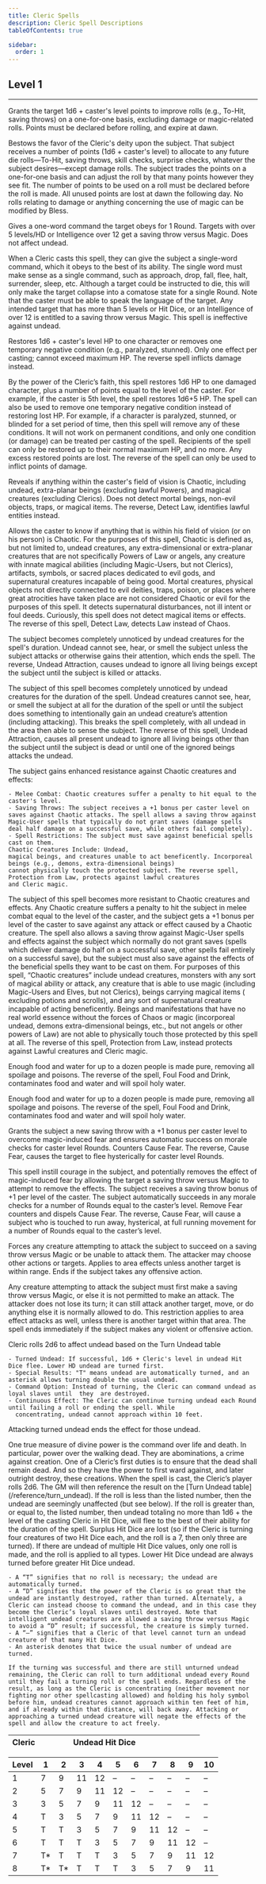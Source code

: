 ```yaml
---
title: Cleric Spells
description: Cleric Spell Descriptions
tableOfContents: true

sidebar:
  order: 1
---
```



<SpellAside />

## Level 1

---

<Spell SpellTitle="Bless" SpellDuration="Instantaneous" SpellRange="Touch">
  <p slot="spellsummary">
    Grants the target 1d6 + caster's level points to improve rolls (e.g., To-Hit, saving throws) on a one-for-one basis, excluding damage or magic-related rolls. Points must be declared before
    rolling, and expire at dawn.
  </p>
  <p slot="spelldescription">
    Bestows the favor of the Cleric's deity upon the subject. That subject receives a number of points (1d6 + caster's level) to allocate to any future die rolls—To-Hit, saving throws, skill checks,
    surprise checks, whatever the subject desires—except damage rolls. The subject trades the points on a one-for-one basis and can adjust the roll by that many points however they see fit. The number
    of points to be used on a roll must be declared before the roll is made. All unused points are lost at dawn the following day. No rolls relating to damage or anything concerning the use of magic
    can be modified by Bless.
  </p>
</Spell>

<Spell SpellTitle="Command" SpellDuration="1 Round" SpellRange="10'">
  <p slot="spellsummary">Gives a one-word command the target obeys for 1 Round. Targets with over 5 levels/HD or Intelligence over 12 get a saving throw versus Magic. Does not affect undead.</p>
  <p slot="spelldescription">
    When a Cleric casts this spell, they can give the subject a single-word command, which it obeys to the best of its ability. The single word must make sense as a single command, such as approach,
    drop, fall, flee, halt, surrender, sleep, etc. Although a target could be instructed to die, this will only make the target collapse into a comatose state for a single Round. Note that the caster
    must be able to speak the language of the target. Any intended target that has more than 5 levels or Hit Dice, or an Intelligence of over 12 is entitled to a saving throw versus Magic. This spell
    is ineffective against undead.
  </p>
</Spell>

<Spell SpellTitle="Cure Light Wounds*" SpellDuration="Instantaneous" SpellRange="Touch">
  <p slot="spellsummary">
    Restores 1d6 + caster's level HP to one character or removes one temporary negative condition (e.g., paralyzed, stunned). Only one effect per casting; cannot exceed maximum HP. The reverse spell
    inflicts damage instead.
  </p>
  <p slot="spelldescription">
    By the power of the Cleric’s faith, this spell restores 1d6 HP to one damaged character, plus a number of points equal to the level of the caster. For example, if the caster is 5th level, the
    spell restores 1d6+5 HP. The spell can also be used to remove one temporary negative condition instead of restoring lost HP. For example, if a character is paralyzed, stunned, or blinded for a set
    period of time, then this spell will remove any of these conditions. It will not work on permanent conditions, and only one condition (or damage) can be treated per casting of the spell.
    Recipients of the spell can only be restored up to their normal maximum HP, and no more. Any excess restored points are lost. The reverse of the spell can only be used to inflict points of damage.
  </p>
</Spell>

<Spell SpellTitle="Detect Chaos*" SpellDuration="Instantaneous" SpellRange="Line of Sight">
  <p slot="spellsummary">
    Reveals if anything within the caster's field of vision is Chaotic, including undead, extra-planar beings (excluding lawful Powers), and magical creatures (excluding Clerics). Does not detect
    mortal beings, non-evil objects, traps, or magical items. The reverse, Detect Law, identifies lawful entities instead.
  </p>
  <p slot="spelldescription">
    Allows the caster to know if anything that is within his field of vision (or on his person) is Chaotic. For the purposes of this spell, Chaotic is defined as, but not limited to, undead creatures,
    any extra-dimensional or extra-planar creatures that are not specifically Powers of Law or angels, any creature with innate magical abilities (including Magic-Users, but not Clerics), artifacts,
    symbols, or sacred places dedicated to evil gods, and supernatural creatures incapable of being good. Mortal creatures, physical objects not directly connected to evil deities, traps, poison, or
    places where great atrocities have taken place are not considered Chaotic or evil for the purposes of this spell. It detects supernatural disturbances, not ill intent or foul deeds. Curiously,
    this spell does not detect magical items or effects. The reverse of this spell, Detect Law, detects Law instead of Chaos.
  </p>
</Spell>

<Spell SpellTitle="Invisibility to Undead*" SpellDuration="1 Turn/level" SpellRange="Touch">
  <p slot="spellsummary">
    The subject becomes completely unnoticed by undead creatures for the spell's duration. Undead cannot see, hear, or smell the subject unless the subject attacks or otherwise gains their attention,
    which ends the spell. The reverse, Undead Attraction, causes undead to ignore all living beings except the subject until the subject is killed or attacks.
  </p>
  <p slot="spelldescription">
    The subject of this spell becomes completely unnoticed by undead creatures for the duration of the spell. Undead creatures cannot see, hear, or smell the subject at all for the duration of the
    spell or until the subject does something to intentionally gain an undead creature’s attention (including attacking). This breaks the spell completely, with all undead in the area then able to
    sense the subject. The reverse of this spell, Undead Attraction, causes all present undead to ignore all living beings other than the subject until the subject is dead or until one of the ignored
    beings attacks the undead.
  </p>
</Spell>

<Spell SpellTitle="Protection from Chaos" SpellDuration="1 Round/level" SpellRange="Touch">
  <p slot="spellsummary">
  The subject gains enhanced resistance against Chaotic creatures and effects:

    - Melee Combat: Chaotic creatures suffer a penalty to hit equal to the caster's level.
    - Saving Throws: The subject receives a +1 bonus per caster level on saves against Chaotic attacks. The spell allows a saving throw against Magic-User spells that typically do not grant saves (damage spells deal half damage on a successful save, while others fail completely).
    - Spell Restrictions: The subject must save against beneficial spells cast on them.
    Chaotic Creatures Include: Undead,
    magical beings, and creatures unable to act beneficently. Incorporeal beings (e.g., demons, extra-dimensional beings)
    cannot physically touch the protected subject. The reverse spell, Protection from Law, protects against lawful creatures
    and Cleric magic.

  </p>
  <p slot="spelldescription">
    The subject of this spell becomes more resistant to Chaotic creatures and effects. Any Chaotic creature suffers a
    penalty to hit the subject in melee combat equal to the level of the caster, and the subject gets a +1 bonus per
    level of the caster to save against any attack or effect caused by a Chaotic creature. The spell also allows a
    saving throw against Magic-User spells and effects against the subject which normally do not grant saves (spells
    which deliver damage do half on a successful save, other spells fail entirely on a successful save), but the subject
    must also save against the effects of the beneficial spells they want to be cast on them. For purposes of this spell,
    “Chaotic creatures” include undead creatures, monsters with any sort of magical ability or attack, any creature that
    is able to use magic (including Magic-Users and Elves, but not Clerics), beings carrying magical items ( excluding
    potions and scrolls), and any sort of supernatural creature incapable of acting beneficently. Beings and
    manifestations that have no real world essence without the forces of Chaos or magic (incorporeal undead, demons
    extra-dimensional beings, etc., but not angels or other powers of Law) are not able to physically touch those
    protected by this spell at all. The reverse of this spell, Protection from Law, instead protects against Lawful
    creatures and Cleric magic.
  </p>
</Spell>

<Spell SpellTitle="Purify Food and Drink*" SpellDuration="Instantaneous" SpellRange="30'">
  <p slot="spellsummary">
    Enough food and water for up to a dozen people is made pure, removing all spoilage and poisons. The reverse of the spell, Foul Food and Drink, contaminates food and water and will spoil holy
    water.
  </p>
  <p slot="spelldescription">
    Enough food and water for up to a dozen people is made pure, removing all spoilage and poisons. The reverse of the spell, Foul Food and Drink, contaminates food and water and will spoil holy
    water.
  </p>
</Spell>

<Spell SpellTitle="Remove Fear*" SpellDuration="See below" SpellRange="Touch">
  <p slot="spellsummary">
    Grants the subject a new saving throw with a +1 bonus per caster level to overcome magic-induced fear and ensures automatic success on morale checks for caster level Rounds. Counters Cause Fear.
    The reverse, Cause Fear, causes the target to flee hysterically for caster level Rounds.
  </p>
  <p slot="spelldescription">
    This spell instill courage in the subject, and potentially removes the effect of magic-induced fear by allowing the target a saving throw versus Magic to attempt to remove the effects. The subject
    receives a saving throw bonus of +1 per level of the caster. The subject automatically succeeds in any morale checks for a number of Rounds equal to the caster’s level. Remove Fear counters and
    dispels Cause Fear. The reverse, Cause Fear, will cause a subject who is touched to run away, hysterical, at full running movement for a number of Rounds equal to the caster’s level.
  </p>
</Spell>

<Spell SpellTitle="Sanctuary" SpellDuration="2 Rounds/level" SpellRange="Touch">
  <p slot="spellsummary">
    Forces any creature attempting to attack the subject to succeed on a saving throw versus Magic or be unable to attack them. The attacker may choose other actions or targets. Applies to area
    effects unless another target is within range. Ends if the subject takes any offensive action.
  </p>
  <p slot="spelldescription">
    Any creature attempting to attack the subject must first make a saving throw versus Magic, or else it is not permitted to make an attack. The attacker does not lose its turn; it can still attack
    another target, move, or do anything else it is normally allowed to do. This restriction applies to area effect attacks as well, unless there is another target within that area. The spell ends
    immediately if the subject makes any violent or offensive action.
  </p>
</Spell>

<Spell SpellTitle="Turn Undead" SpellDuration="1d4+2 Turns" SpellRange="120'">
  <p slot="spellsummary">
  Cleric rolls 2d6 to affect undead based on the Turn Undead table

    - Turned Undead: If successful, 1d6 + Cleric's level in undead Hit Dice flee. Lower HD undead are turned first.
    - Special Results: "T" means undead are automatically turned, and an asterisk allows turning double the usual undead.
    - Command Option: Instead of turning, the Cleric can command undead as loyal slaves until  they  are destroyed.
    - Continuous Effect: The Cleric can continue turning undead each Round until failing a roll or ending the spell. While
      concentrating, undead cannot approach within 10 feet.

Attacking turned undead ends the effect for those undead.

  </p>
  <p slot="spelldescription">
    One true measure of divine power is the command over life and death. In particular, power over the walking dead.
    They are abominations, a crime against creation. One of a Cleric’s first duties is to ensure that the dead shall remain dead. And so they have the power to first ward against, and later outright destroy, these creations. When the
    spell is cast, the Cleric’s player rolls 2d6. The GM will then reference the result on the [Turn Undead table](/reference/turn_undead). If the roll is less than the listed number, then the undead are seemingly unaffected (but see
    below). If the roll is greater than, or equal to, the listed number, then undead totaling no more than 1d6 + the
    level of the casting Cleric in Hit Dice, will flee to the best of their ability for the duration of the spell.
    Surplus Hit Dice are lost (so if the Cleric is turning four creatures of two Hit Dice each, and the roll is a 7,
    then only three are turned). If there are undead of multiple Hit Dice values, only one roll is made, and the roll is
    applied to all types. Lower Hit Dice undead are always turned before greater Hit Dice undead.

    - A “T” signifies that no roll is necessary; the undead are automatically turned.
    - A “D” signifies that the power of the Cleric is so great that the undead are instantly destroyed, rather than turned. Alternately, a Cleric can instead choose to command the undead, and in this case they become the Cleric’s loyal slaves until destroyed. Note that intelligent undead creatures are allowed a saving throw versus Magic to avoid a “D” result; if successful, the creature is simply turned.
    - A “–” signifies that a Cleric of that level cannot turn an undead creature of that many Hit Dice.
    - An asterisk denotes that twice the usual number of undead are turned.

    If the turning was successful and there are still unturned undead remaining, the Cleric can roll to turn additional undead every Round until they fail a turning roll or the spell ends. Regardless of the result, as long as the Cleric is concentrating (neither movement nor fighting nor other spellcasting allowed) and holding his holy symbol before him, undead creatures cannot approach within ten feet of him, and if already within that distance, will back away. Attacking or approaching a turned undead creature will negate the effects of the spell and allow the creature to act freely.

  </p>

</Spell>

| Cleric | &nbsp; | &nbsp; | &nbsp; | Undead Hit Dice | &nbsp; | &nbsp; | &nbsp; | &nbsp; | &nbsp; | &nbsp; |
| ------ | ------ | ------ | ------ | --------------- | ------ | ------ | ------ | ------ | ------ | ------ |

| Level | 1   | 2   | 3   | 4   | 5   | 6   | 7   | 8   | 9   | 10  |
| ----- | --- | --- | --- | --- | --- | --- | --- | --- | --- | --- |
| 1     | 7   | 9   | 11  | 12  | –   | –   | –   | –   | –   | –   |
| 2     | 5   | 7   | 9   | 11  | 12  | –   | –   | –   | –   | –   |
| 3     | 3   | 5   | 7   | 9   | 11  | 12  | –   | –   | –   | –   |
| 4     | T   | 3   | 5   | 7   | 9   | 11  | 12  | –   | –   | –   |
| 5     | T   | T   | 3   | 5   | 7   | 9   | 11  | 12  | –   | –   |
| 6     | T   | T   | T   | 3   | 5   | 7   | 9   | 11  | 12  | –   |
| 7     | T\* | T   | T   | T   | 3   | 5   | 7   | 9   | 11  | 12  |
| 8     | T\* | T\* | T   | T   | T   | 3   | 5   | 7   | 9   | 11  |
